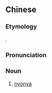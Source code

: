 ==Chinese==
{{zh-forms}}

===Etymology===
{{bor|zh|ms|nyonya}}.

===Pronunciation===
{{zh-pron
|m=niángrě
|c=noeng3 jaa1
|cat=n
}}
{{attention|yue|please check}}

===Noun===
{{zh-noun}}

# [[w:Peranakan|nyonya]]